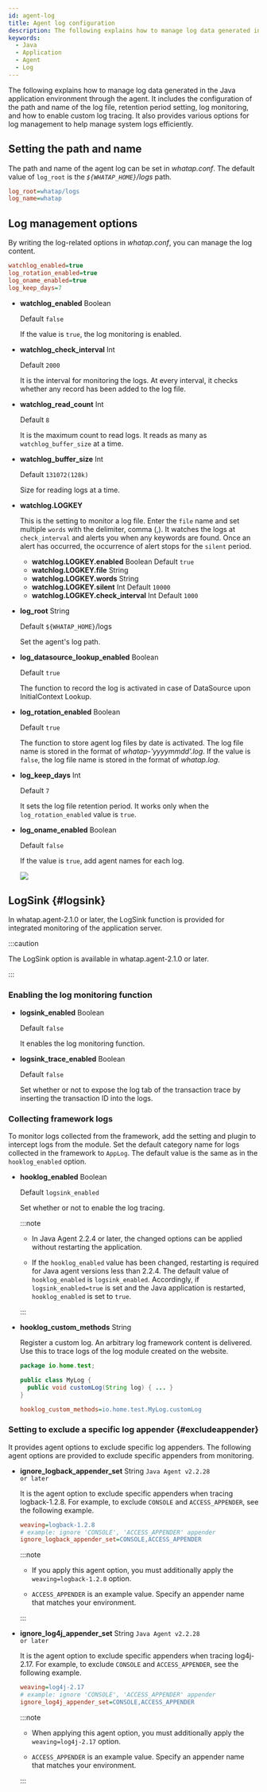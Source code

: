 ```yaml
---
id: agent-log
title: Agent log configuration
description: The following explains how to manage log data generated in the Java application environment through the agent. It includes the configuration of the path and name of the log file, retention period setting, log monitoring, and how to enable custom log tracing. It also provides various options for log management to help manage system logs efficiently.
keywords:
  - Java
  - Application
  - Agent
  - Log
---
```


The following explains how to manage log data generated in the Java application environment through the agent. It includes the configuration of the path and name of the log file, retention period setting, log monitoring, and how to enable custom log tracing. It also provides various options for log management to help manage system logs efficiently.

## Setting the path and name

The path and name of the agent log can be set in _whatap.conf_. The default value of `log_root` is the _`${WHATAP_HOME}`/logs_ path.

```ini title='whatap.conf'
log_root=whatap/logs
log_name=whatap
```

## Log management options

By writing the log-related options in _whatap.conf_, you can manage the log content.

```ini title='whatap.conf'
watchlog_enabled=true
log_rotation_enabled=true
log_oname_enabled=true
log_keep_days=7
```

- **watchlog_enabled** <span class='type'>Boolean</span>

  Default `false`

  If the value is `true`, the log monitoring is enabled.

- **watchlog_check_interval** <span class='type'>Int</span>

  Default `2000`

  It is the interval for monitoring the logs. At every interval, it checks whether any record has been added to the log file.

- **watchlog_read_count** <span class='type'>Int</span>

  Default `8`

  It is the maximum count to read logs. It reads as many as `watchlog_buffer_size` at a time.

- **watchlog_buffer_size** <span class='type'>Int</span>

  Default `131072(128k)`

  Size for reading logs at a time.

- **watchlog.LOGKEY**

  This is the setting to monitor a log file. Enter the `file` name and set multiple `words` with the delimiter, comma (,). It watches the logs at `check_interval` and alerts you when any keywords are found. Once an alert has occurred, the occurrence of alert stops for the `silent` period.

  - **watchlog.LOGKEY.enabled** <span class='type'>Boolean</span> Default `true`
  - **watchlog.LOGKEY.file** <span class='type'>String</span>
  - **watchlog.LOGKEY.words** <span class='type'>String</span>
  - **watchlog.LOGKEY.silent** <span class='type'>Int</span> Default `10000`
  - **watchlog.LOGKEY.check_interval** <span class='type'>Int</span> Default `1000`

- **log_root** <span class='type'>String</span>

  Default `${WHATAP_HOME}`/logs

  Set the agent's log path.

- **log_datasource_lookup_enabled** <span class='type'>Boolean</span>

  Default `true`

  The function to record the log is activated in case of DataSource upon InitialContext Lookup.

- **log_rotation_enabled** <span class='type'>Boolean</span>

  Default `true`

  The function to store agent log files by date is activated. The log file name is stored in the format of _whatap-'yyyymmdd'.log_. If the value is `false`, the log file name is stored in the format of _whatap.log_.

- **log_keep_days** <span class='type'>Int</span>

  Default `7`

  It sets the log file retention period. It works only when the `log_rotation_enabled` value is `true`.

- **log_oname_enabled** <span class='type'>Boolean</span>

  Default `false`

  If the value is `true`, add agent names for each log.

  ![](/img/java-agent-log-oname.png)

## LogSink {#logsink}

In whatap.agent-2.1.0 or later, the LogSink function is provided for integrated monitoring of the application server.

:::caution

The LogSink option is available in whatap.agent-2.1.0 or later.

:::

### Enabling the log monitoring function

- **logsink_enabled** <span class='type'>Boolean</span>

  Default `false`

  It enables the log monitoring function.

- **logsink_trace_enabled** <span class='type'>Boolean</span>

  Default `false`

  Set whether or not to expose the log tab of the transaction trace by inserting the transaction ID into the logs.  

### Collecting framework logs

To monitor logs collected from the framework, add the setting and plugin to intercept logs from the module. Set the default category name for logs collected in the framework to `AppLog`. The default value is the same as in the `hooklog_enabled` option.

- **hooklog_enabled** <span class='type'>Boolean</span>

  Default `logsink_enabled`

  Set whether or not to enable the log tracing.

  :::note

  - In Java Agent 2.2.4 or later, the changed options can be applied without restarting the application. 

  - If the `hooklog_enabled` value has been changed, restarting is required for Java agent versions less than 2.2.4. The default value of `hooklog_enabled` is `logsink_enabled`. Accordingly, if `logsink_enabled=true` is set and the Java application is restarted, `hooklog_enabled` is set to `true`.

  :::

- **hooklog_custom_methods** <span class='type'>String</span>

  Register a custom log. An arbitrary log framework content is delivered. Use this to trace logs of the log module created on the website.

  ```java title='Java'
  package io.home.test;

  public class MyLog {  
    public void customLog(String log) { ... }
  }
  ```

  ```ini title='whatap.conf'
  hooklog_custom_methods=io.home.test.MyLog.customLog
  ```

### Setting to exclude a specific log appender {#excludeappender}

It provides agent options to exclude specific log appenders. The following agent options are provided to exclude specific appenders from monitoring.

- **ignore_logback_appender_set** <span class='type'>String</span> <code className="my">Java Agent v2.2.28 or later</code>

  It is the agent option to exclude specific appenders when tracing logback-1.2.8. For example, to exclude `CONSOLE` and `ACCESS_APPENDER`, see the following example.

  ```ini title="whatap.conf"
  weaving=logback-1.2.8
  # example: ignore 'CONSOLE', 'ACCESS_APPENDER' appender
  ignore_logback_appender_set=CONSOLE,ACCESS_APPENDER
  ```

  :::note

  - If you apply this agent option, you must additionally apply the `weaving=logback-1.2.8` option.

  - `ACCESS_APPENDER` is an example value. Specify an appender name that matches your environment.

  :::

- **ignore_log4j_appender_set** <span class='type'>String</span> <code className="my">Java Agent v2.2.28 or later</code>

  It is the agent option to exclude specific appenders when tracing log4j-2.17. For example, to exclude `CONSOLE` and `ACCESS_APPENDER`, see the following example.

  ```ini title="whatap.conf"
  weaving=log4j-2.17
  # example: ignore 'CONSOLE', 'ACCESS_APPENDER' appender
  ignore_log4j_appender_set=CONSOLE,ACCESS_APPENDER
  ```

  :::note

  - When applying this agent option, you must additionally apply the `weaving=log4j-2.17` option.

  - `ACCESS_APPENDER` is an example value. Specify an appender name that matches your environment.

  :::
